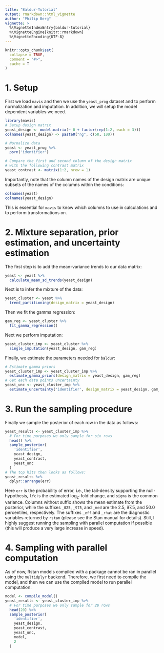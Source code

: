 ```yaml
---
title: "Baldur-Tutorial"
output: rmarkdown::html_vignette
author: "Philip Berg"
vignette: >
  %\VignetteIndexEntry{baldur-tutorial}
  %\VignetteEngine{knitr::rmarkdown}
  %\VignetteEncoding{UTF-8}
---
```


```r
knitr::opts_chunk$set(
  collapse = TRUE,
  comment = "#>",
  cache = T
)
```
# 1. Setup
First we load `mavis` and then we use the `yeast_prog` dataset and to perform normalization and imputation. In addition, we will setup the model dependent variables we need.
```r
library(mavis)
# Setup design matrix
yeast_design <- model.matrix(~ 0 + factor(rep(1:2, each = 3)))
colnames(yeast_design) <- paste0("ng", c(50, 100))

# Normalize data
yeast <- yeast_prog %>% 
  psrn('identifier')

# Compare the first and second column of the design matrix
# with the following contrast matrix
yeast_contrast <- matrix(1:2, nrow = 1)
```
Importantly, note that the column names of the design matrix are unique subsets of the names of the columns within the conditions:
```r
colnames(yeast)
colnames(yeast_design)
```
This is essential for `mavis` to know which columns to use in calculations and to perform transformations on.

# 2. Mixture separation, prior estimation, and uncertainty estimation
The first step is to add the mean-variance trends to our data matrix:
```r
yeast <- yeast %>% 
  calculate_mean_sd_trends(yeast_design)
```
Next is to infer the mixture of the data:
```r
yeast_cluster <- yeast %>% 
  trend_partitioning(design_matrix = yeast_design)
```
Then we fit the gamma regression:
```r
gam_reg <- yeast_cluster %>% 
  fit_gamma_regression()
```
Next we perform imputation:
```r
yeast_cluster_imp <- yeast_cluster %>% 
  single_imputation(yeast_design, gam_reg)
```
Finally, we estimate the parameters needed for `baldur`:
```r
# Estimate gamma priors
yeast_cluster_imp <- yeast_cluster_imp %>% 
  estimate_gamma_priors(design_matrix = yeast_design, gam_reg)
# Get each data points uncertainty
yeast_unc <- yeast_cluster_imp %>% 
  estimate_uncertainty('identifier', design_matrix = yeast_design, gam_reg)
```
# 3. Run the sampling procedure
Finally we sample the posterior of each row in the data as follows:
```r
yeast_results <- yeast_cluster_imp %>% 
  # For time purposes we only sample for six rows
  head() %>% 
  sample_posterior(
    'identifier',
    yeast_design,
    yeast_contrast,
    yeast_unc
  )
# The top hits then looks as follows:
yeast_results %>% 
  dplyr::arrange(err)
```
Here `err` is the probability of error, i.e., the tail-density supporting the null-hypothesis, `lfc` is the estimated log$_2$-fold change, and `sigma` is the common variance.
Columns without suffix shows the mean estimate from the posterior, while the suffixes `_025`, `_975`, and `_med` are the 2.5, 97.5, and 50.0 percentiles, respectively.
The suffixes `_eff` and `_rhat` are the diagnostic variables returned by `rstan` (please see the Stan manual for details).
Still, I highly suggest running the sampling with parallel computation if possible (this will produce a very large increase in speed).

# 4. Sampling with parallel computation
As of now, Rstan models compiled with a package cannot be ran in parallel using the `multidplyr` backend.
Therefore, we first need to compile the model, and then we can use the compiled model to run parallel computation:
```r
model <- compile_model()
yeast_results <- yeast_cluster_imp %>% 
  # For time purposes we only sample for 20 rows
  head(20) %>% 
  sample_posterior(
    'identifier',
    yeast_design,
    yeast_contrast,
    yeast_unc,
    model,
    2
  )
```
